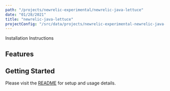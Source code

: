 ```yaml
---
path: "/projects/newrelic-experimental/newrelic-java-lettuce"
date: "01/28/2021"
title: "newrelic-java-lettuce"
projectConfig: "/src/data/projects/newrelic-experimental-newrelic-java-lettuce.json"
---
```


<!-- Imports must occur at the top of the file -->



<Link to="https://github.com/newrelic-experimental/newrelic-java-lettuce">Installation Instructions</Link>

## Features



## Getting Started

Please visit the [README](https://github.com/newrelic-experimental/newrelic-java-lettuce#readme) for setup and usage details.
